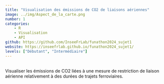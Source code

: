 ```yaml
---
title: "Visualisation des émissions de CO2 de liaisons aériennes"
image: ../img/Aspect_de_la_carte.png
number: 1
categories:
    - R
    - Visualisation
    - API
github: https://github.com/InseeFrLab/funathon2024_sujet1
website: https://inseefrlab.github.io/funathon2024_sujet1/
levels: ["Débutant", "Intermédiaire"]
---
```


<br>
Visualiser les émissions de CO2 liées à une mesure de restriction de liaison aérienne relativement à des durées de trajets ferroviaires.
<br>

<!--
## Objectifs

Visualiser les émissions de CO2 liées à une mesure de restriction de liaison aérienne relativement à des durées de trajets ferroviaires.

L'étude portera sur les liaisons aériennes entre les 10 plus grandes agglomérations de la Métropole française.
Elle permettra de quantifier et de localiser les émissions de CO2 évitées avec des mesures hypothétiques d'interdictions de liaisons aériennes lorsqu'une alternative ferroviaire existe en moins de 3h30, 4h30, 5h30...

En travaillant sur ce sujet vous apprendrez à :

-   Interroger l'API de [TravelTime](https://traveltime.com/) pour obtenir des données de temps de trajet
-   Utiliser des données de trafic aérien pour calculer des émissions de CO2
-   Créer une carte interactive avec le package leaflet et des fonds de carte de [Stadia Maps](https://stadiamaps.com/)

## Déroulement du sujet

1.  Interaction avec l'API de routage de TravelTime
2.  Récupération des coordonnées des villes françaises
3.  Obtention du temps de transport entre 2 villes
4.  Téléchargement et traitement des données de trafic aérien entre deux villes
5.  Datavisualisation des données sur une carte avec le package leaflet
-->
